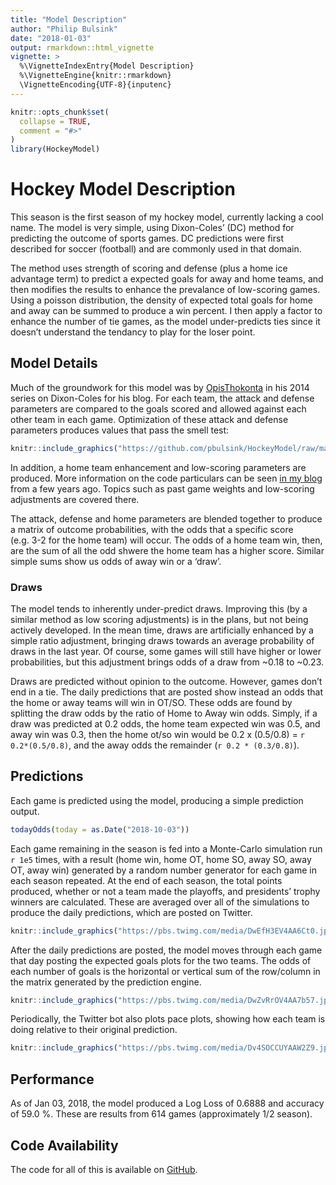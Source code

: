 ```yaml
---
title: "Model Description"
author: "Philip Bulsink"
date: "2018-01-03"
output: rmarkdown::html_vignette
vignette: >
  %\VignetteIndexEntry{Model Description}
  %\VignetteEngine{knitr::rmarkdown}
  \VignetteEncoding{UTF-8}{inputenc}
---
```


```r
knitr::opts_chunk$set(
  collapse = TRUE,
  comment = "#>"
)
library(HockeyModel)
```

# Hockey Model Description

This season is the first season of my hockey model, currently lacking a cool name. The model is very simple, using Dixon-Coles' (DC) method for predicting the outcome of sports games. DC predictions were first described for soccer (football) and are commonly used in that domain. 

The method uses strength of scoring and defense (plus a home ice advantage term) to predict a expected goals for away and home teams, and then modifies the results to enhance the prevalance of low-scoring games. Using a poisson distribution, the density of expected total goals for home and away can be summed to produce a win percent. I then apply a factor to enhance the number of tie games, as the model under-predicts ties since it doesn't understand the tendancy to play for the loser point. 

## Model Details
Much of the groundwork for this model was by [OpisThokonta](http://opisthokonta.net/?p=939) in his 2014 series on Dixon-Coles for his blog. For each team, the attack and defense parameters are compared to the goals scored and allowed against each other team in each game. Optimization of these attack and defense parameters produces values that pass the smell test: 

```r
knitr::include_graphics("https://github.com/pbulsink/HockeyModel/raw/master/prediction_results/graphics/current_rating.png")
```

In addition, a home team enhancement and low-scoring parameters are produced. More information on the code particulars can be seen [in my blog](https://pbulsink.github.io/blog/2016-08-05/dixon_coles_and_hockey_data.html) from a few years ago. Topics such as past game weights and low-scoring adjustments are covered there.  

The attack, defense and home parameters are blended together to produce a matrix of outcome probabilities, with the odds that a specific score (e.g. 3-2 for the home team) will occur. The odds of a home team win, then, are the sum of all the odd shwere the home team has a higher score. Similar simple sums show us odds of away win or a 'draw'. 

### Draws
The model tends to inherently under-predict draws. Improving this (by a similar method as low scoring adjustments) is in the plans, but not being actively developed. In the mean time, draws are artificially enhanced by a simple ratio adjustment, bringing draws towards an average probability of draws in the last year. Of course, some games will still have higher or lower probabilities, but this adjustment brings odds of a draw from ~0.18 to ~0.23. 

Draws are predicted without opinion to the outcome. However, games don't end in a tie. The daily predictions that are posted show instead an odds that the home or away teams will win in OT/SO. These odds are found by splitting the draw odds by the ratio of Home to Away win odds. Simply, if a draw was predicted at 0.2 odds, the home team expected win was 0.5, and away win was 0.3, then the home ot/so win would be 0.2 x (0.5/0.8) = `r 0.2*(0.5/0.8)`, and the away odds the remainder (`r 0.2 * (0.3/0.8)`).

## Predictions
Each game is predicted using the model, producing a simple prediction output.
```r
todayOdds(today = as.Date("2018-10-03"))
```

Each game remaining in the season is fed into a Monte-Carlo simulation run `r 1e5` times, with a result (home win, home OT, home SO, away SO, away OT, away win) generated by a random number generator for each game in each season repeated. At the end of each season, the total points produced, whether or not a team made the playoffs, and presidents' trophy winners are calculated. These are averaged over all of the simulations to produce the daily predictions, which are posted on Twitter.

```r
knitr::include_graphics("https://pbs.twimg.com/media/DwEfH3EV4AA6Ct0.jpg:large")
```

After the daily predictions are posted, the model moves through each game that day posting the expected goals plots for the two teams. The odds of each number of goals is the horizontal or vertical sum of the row/column in the matrix generated by the prediction engine. 

```r
knitr::include_graphics("https://pbs.twimg.com/media/DwZvRrOV4AA7b57.jpg:large")
```

Periodically, the Twitter bot also plots pace plots, showing how each team is doing relative to their original prediction. 

```r
knitr::include_graphics("https://pbs.twimg.com/media/Dv4SOCCUYAAW2Z9.jpg:large")
```

## Performance
As of Jan 03, 2018, the model produced a Log Loss of 0.6888 and accuracy of 59.0 %. These are results from 614 games (approximately 1/2 season). 

## Code Availability
The code for all of this is available on [GitHub](https://www.github.com/pbulsink/HockeyModel).
